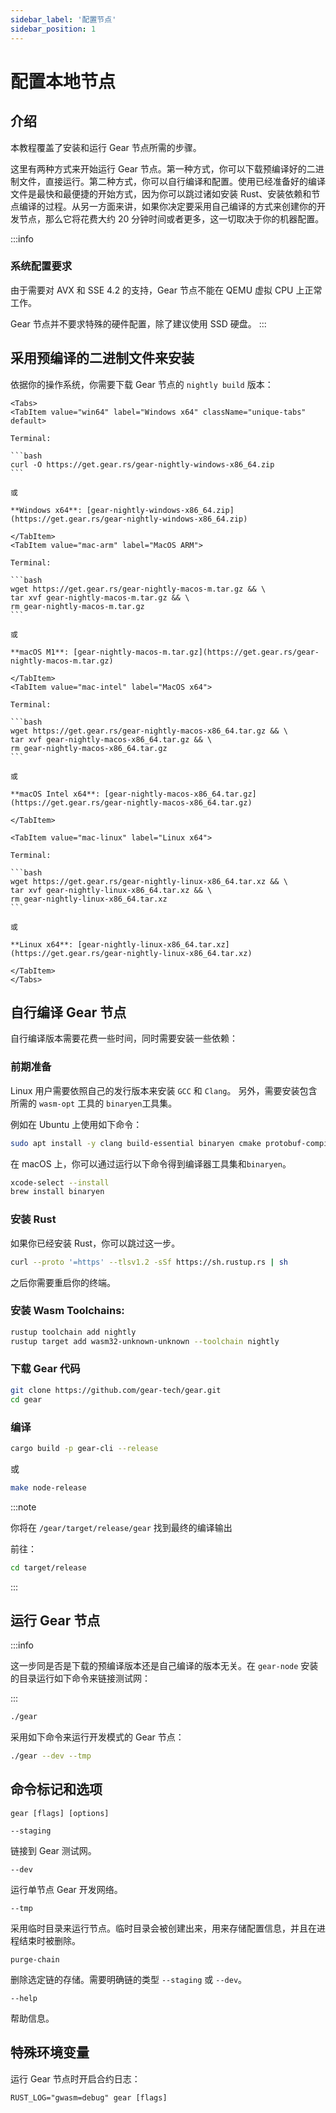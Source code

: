 ```yaml
---
sidebar_label: '配置节点'
sidebar_position: 1
---
```



# 配置本地节点

## 介绍

本教程覆盖了安装和运行 Gear 节点所需的步骤。

这里有两种方式来开始运行 Gear 节点。第一种方式，你可以下载预编译好的二进制文件，直接运行。第二种方式，你可以自行编译和配置。使用已经准备好的编译文件是最快和最便捷的开始方式，因为你可以跳过诸如安装 Rust、安装依赖和节点编译的过程。从另一方面来讲，如果你决定要采用自己编译的方式来创建你的开发节点，那么它将花费大约 20 分钟时间或者更多，这一切取决于你的机器配置。

:::info
### 系统配置要求

由于需要对 AVX 和 SSE 4.2 的支持，Gear 节点不能在 QEMU 虚拟 CPU 上正常工作。

Gear 节点并不要求特殊的硬件配置，除了建议使用 SSD 硬盘。
:::

## 采用预编译的二进制文件来安装

依据你的操作系统，你需要下载 Gear 节点的 `nightly build` 版本：

````mdx-code-block
<Tabs>
<TabItem value="win64" label="Windows x64" className="unique-tabs" default>

Terminal:

```bash
curl -O https://get.gear.rs/gear-nightly-windows-x86_64.zip
```

或

**Windows x64**: [gear-nightly-windows-x86_64.zip](https://get.gear.rs/gear-nightly-windows-x86_64.zip)

</TabItem>
<TabItem value="mac-arm" label="MacOS ARM">

Terminal:

```bash
wget https://get.gear.rs/gear-nightly-macos-m.tar.gz && \
tar xvf gear-nightly-macos-m.tar.gz && \
rm gear-nightly-macos-m.tar.gz
```

或

**macOS M1**: [gear-nightly-macos-m.tar.gz](https://get.gear.rs/gear-nightly-macos-m.tar.gz)

</TabItem>
<TabItem value="mac-intel" label="MacOS x64">

Terminal:

```bash
wget https://get.gear.rs/gear-nightly-macos-x86_64.tar.gz && \
tar xvf gear-nightly-macos-x86_64.tar.gz && \
rm gear-nightly-macos-x86_64.tar.gz
```

或

**macOS Intel x64**: [gear-nightly-macos-x86_64.tar.gz](https://get.gear.rs/gear-nightly-macos-x86_64.tar.gz)

</TabItem>

<TabItem value="mac-linux" label="Linux x64">

Terminal:

```bash
wget https://get.gear.rs/gear-nightly-linux-x86_64.tar.xz && \
tar xvf gear-nightly-linux-x86_64.tar.xz && \
rm gear-nightly-linux-x86_64.tar.xz
```

或

**Linux x64**: [gear-nightly-linux-x86_64.tar.xz](https://get.gear.rs/gear-nightly-linux-x86_64.tar.xz)

</TabItem>
</Tabs>
````

## 自行编译 Gear 节点

自行编译版本需要花费一些时间，同时需要安装一些依赖：

### 前期准备

Linux 用户需要依照自己的发行版本来安装 `GCC` 和 `Clang`。
另外，需要安装包含所需的 `wasm-opt` 工具的 `binaryen`工具集。

例如在 Ubuntu 上使用如下命令：

```bash
sudo apt install -y clang build-essential binaryen cmake protobuf-compiler
```

在 macOS 上，你可以通过运行以下命令得到编译器工具集和`binaryen`。

```bash
xcode-select --install
brew install binaryen
```

### 安装 Rust

如果你已经安装 Rust，你可以跳过这一步。

```bash
curl --proto '=https' --tlsv1.2 -sSf https://sh.rustup.rs | sh
```

之后你需要重启你的终端。

### 安装 Wasm Toolchains:

```bash
rustup toolchain add nightly
rustup target add wasm32-unknown-unknown --toolchain nightly
```

### 下载 Gear 代码

```bash
git clone https://github.com/gear-tech/gear.git
cd gear
```

### 编译

```bash
cargo build -p gear-cli --release
```

或

```bash
make node-release
```

:::note

你将在 `/gear/target/release/gear` 找到最终的编译输出

前往：

```bash
cd target/release
```

:::

## 运行 Gear 节点

:::info

这一步同是否是下载的预编译版本还是自己编译的版本无关。在 `gear-node` 安装的目录运行如下命令来链接测试网：

:::

```bash
./gear
```

采用如下命令来运行开发模式的 Gear 节点：

```bash
./gear --dev --tmp
```

## 命令标记和选项

```code
gear [flags] [options]
```

`--staging`

链接到 Gear 测试网。

`--dev`

运行单节点 Gear 开发网络。

`--tmp`

采用临时目录来运行节点。临时目录会被创建出来，用来存储配置信息，并且在进程结束时被删除。

`purge-chain`

删除选定链的存储。需要明确链的类型 `--staging` 或 `--dev`。

`--help`

帮助信息。

## 特殊环境变量

运行 Gear 节点时开启合约日志：

```code
RUST_LOG="gwasm=debug" gear [flags]
```
